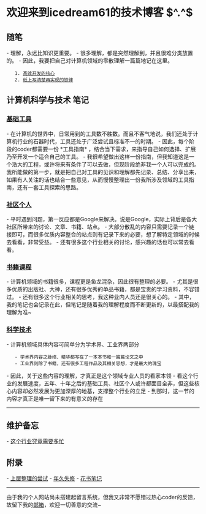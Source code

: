 = 欢迎来到icedream61的技术博客 $^.^$ =

== 随笔 ==
- 理解，永远比知识更重要。
- 很多理解，都是突然理解到，并且很难分类放置的。
- 因此，我要把自己对计算机领域的零散理解一篇篇地记在这里。
    1. [[高效开发的核心]]
    2. [[纸上写清楚再实现的铁律]]


== 计算机科学与技术 笔记 ==

=== [[基础工具]] ===
- 在计算机的世界中，日常用到的工具数不胜数。而且不客气地说，我们还处于计算机行业的石器时代，工具还处于广泛尝试且标准不一的时期。
- 因此，每个阶段的coder都需要一份 *工具指南* ，结合当下需求，来指导自己如何选择、扩展乃至开发一个适合自己的工具。
- 我很希望做出这样一份指南，但我知道这是一个浩大的工程，或许将来有条件了可以去做，但现阶段绝非我一个人可以完成的。我所能做的第一步，就是把自己对工具的见识和理解都先记录、总结、分享出来，如果有人关注的话也结合一些意见，从而慢慢整理出一份我所涉及领域的工具指南，还有一套工具探索的思路。


=== [[社区个人]] ===
- 平时遇到问题，第一反应都是Google来解决。说是Google，实际上背后是各大社区所带来的讨论、文章、书籍、站点。
- 大部分散乱的内容只需要记录一个链接即可，而很多优质内容整合的站点则有记录下来的必要，想了解特定领域的时候去看看，非常受益。
- 还有很多这个行业相关的讨论，感兴趣的话也可以常去看看。


=== [[书籍课程]] ===
- 计算机领域的书籍很多，课程更是鱼龙混杂，因此很有整理的必要。
- 尤其是很多优质的出版社、大神，还有很多优秀的单品书籍，都是宝贵的学习资料，不容错过。
- 还有很多这个行业相关的思考，我这种业内人员还是很关心的。
- 其中，我的笔记也会记录在此，但笔记是随着我的理解程度而不断更新的，以最搭配我的理解为准~


=== [[科学技术]] ===
- 计算机领域具体内容可简单分为学术界、工业界两部分
    - 学术界内容之脉络、精华都写在了一本本书和一篇篇论文之中
    - 工业界则除了书籍，还有很多工程作品及其相关思想，才是最大的瑰宝
- 因此，关于这些内容的理解，才真正是这个领域专业人员的看家本领
- 看这个行业的发展速度，五年、十年之后的基础工具、社区个人或许都面目全非，但这些核心内容却必然发展为更加深厚的地基，支撑整个行业的立足
- 到那时，这一节的内容才真正是唯一留下来的有意义的存在

----

== 维护备忘 ==
- [[这个行业究竟需要多忙]]


== 附录 ==
- [[上层整理的尝试]]
- [[年久失修]]
- [[花书笔记]]


----

由于我的个人网站尚未搭建起留言系统，但我又非常不愿错过热心coder的反馈，故留下我的[[mailto:icedream61@163.com|邮箱]]，欢迎一切善意的交流~
